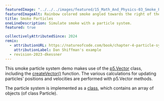 ```yaml
---
featuredImage: "../../../images/featured/15_Math_And_Physics-03_Smoke_Particle_System-thumbnail.png"
featuredImageAlt: Rainbow colored smoke angled towards the right of the canvas, with a white arrow above the smoke pointing right.
title: Smoke Particles
oneLineDescription: Simulate smoke with a particle system.
featured: true

collectivelyAttributedSince: 2024
remix:
  - attributionURL: https://natureofcode.com/book/chapter-4-particle-systems/
    attributionLabel: Dan Shiffman's example
  - revision-2023-dkessner
---
```



This smoke particle system demo makes use of the
<a href="https://p5js.org/reference/p5/p5.Vector">p5.Vector</a>
class, including the
<a href="https://p5js.org/reference/p5/createVector">createVector()</a>
function. The various calculations for updating particles'
positions and velocities are performed with p5.Vector methods.

The particle system is implemented as a
<a href="https://p5js.org/reference/p5/class">class</a>, which contains an array of
objects (of class Particle).
